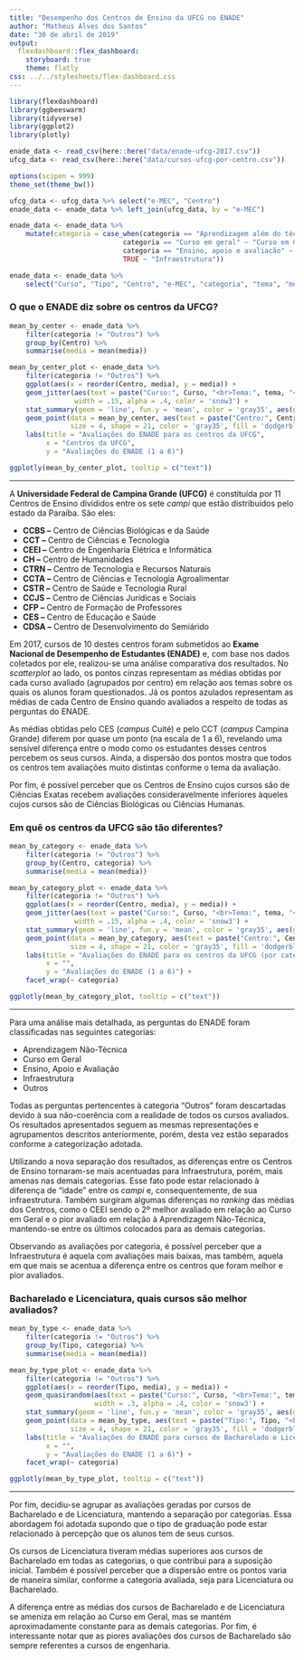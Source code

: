 ```yaml
---
title: "Desempenho dos Centros de Ensino da UFCG no ENADE"
author: "Matheus Alves dos Santos"
date: "30 de abril de 2019"
output: 
  flexdashboard::flex_dashboard:
    storyboard: true
    theme: flatly
css: ../../stylesheets/flex-dashboard.css
---
```



```r
library(flexdashboard)
library(ggbeeswarm)
library(tidyverse)
library(ggplot2)
library(plotly)

enade_data <- read_csv(here::here("data/enade-ufcg-2017.csv"))
ufcg_data <- read_csv(here::here("data/cursos-ufcg-por-centro.csv"))

options(scipen = 999)
theme_set(theme_bw())
```

```r
ufcg_data <- ufcg_data %>% select("e-MEC", "Centro")
enade_data <- enade_data %>% left_join(ufcg_data, by = "e-MEC")

enade_data <- enade_data %>%
    mutate(categoria = case_when(categoria == "Aprendizagem além do técnico" ~ "Aprendizagem Não-Técnica",
                            categoria == "Curso em geral" ~ "Curso em Geral",
                            categoria == "Ensino, apoio e avaliacão" ~ "Ensino, Apoio e Avaliação",
                            TRUE ~ "Infraestrutura"))

enade_data <- enade_data %>%
    select("Curso", "Tipo", "Centro", "e-MEC", "categoria", "tema", "media")
```

### O que o ENADE diz sobre os centros da UFCG? {data-commentary-width=400}

```r
mean_by_center <- enade_data %>%
    filter(categoria != "Outros") %>%
    group_by(Centro) %>%
    summarise(media = mean(media))

mean_by_center_plot <- enade_data %>%
    filter(categoria != "Outros") %>%
    ggplot(aes(x = reorder(Centro, media), y = media)) +
    geom_jitter(aes(text = paste("Curso:", Curso, "<br>Tema:", tema, "<br>Média:", round(media, 2))),
                width = .15, alpha = .4, color = 'snow3') +
    stat_summary(geom = 'line', fun.y = 'mean', color = 'gray35', aes(group = 1)) +
    geom_point(data = mean_by_center, aes(text = paste("Centro:", Centro, "<br>Média:", round(media, 2))),
               size = 4, shape = 21, color = 'gray35', fill = 'dodgerblue4') +
    labs(title = "Avaliações do ENADE para os centros da UFCG",
         x = "Centros da UFCG",
         y = "Avaliações do ENADE (1 a 6)")

ggplotly(mean_by_center_plot, tooltip = c("text"))
```

***

A **Universidade Federal de Campina Grande (UFCG)** é constituída por 11 Centros de Ensino divididos entre os sete *campi* que estão distribuídos pelo estado da Paraíba. São eles:

- **CCBS –** Centro de Ciências Biológicas e da Saúde
- **CCT –** Centro de Ciências e Tecnologia
- **CEEI –** Centro de Engenharia Elétrica e Informática
- **CH –** Centro de Humanidades
- **CTRN –** Centro de Tecnologia e Recursos Naturais
- **CCTA –** Centro de Ciências e Tecnologia Agroalimentar
- **CSTR –** Centro de Saúde e Tecnologia Rural
- **CCJS –** Centro de Ciências Jurídicas e Sociais
- **CFP –** Centro de Formação de Professores
- **CES –** Centro de Educação e Saúde
- **CDSA –** Centro de Desenvolvimento do Semiárido

Em 2017, cursos de 10 destes centros foram submetidos ao **Exame Nacional de Desempenho de Estudantes (ENADE)** e, com base nos dados coletados por ele, realizou-se uma análise comparativa dos resultados. No *scatterplot* ao lado, os pontos cinzas representam as médias obtidas por cada curso avaliado (agrupados por centro) em relação aos temas sobre os quais os alunos foram questionados. Já os pontos azulados representam as médias de cada Centro de Ensino quando avaliados a respeito de todas as perguntas do ENADE.

As médias obtidas pelo CES (*campus* Cuité) e pelo CCT (*campus* Campina Grande) diferem por quase um ponto (na escala de 1 a 6), revelando uma sensível diferença entre o modo como os estudantes desses centros percebem os seus cursos. Ainda, a dispersão dos pontos mostra que todos os centros tem avaliações muito distintas conforme o tema da avaliação.

Por fim, é possível perceber que os Centros de Ensino cujos cursos são de Ciências Exatas recebem avaliações consideravelmente inferiores àqueles cujos cursos são de Ciências Biológicas ou Ciências Humanas.
	

### Em quê os centros da UFCG são tão diferentes? {data-commentary-width=400}

```r
mean_by_category <- enade_data %>%
    filter(categoria != "Outros") %>%
    group_by(Centro, categoria) %>%
    summarise(media = mean(media))

mean_by_category_plot <- enade_data %>%
    filter(categoria != "Outros") %>%
    ggplot(aes(x = reorder(Centro, media), y = media)) +
    geom_jitter(aes(text = paste("Curso:", Curso, "<br>Tema:", tema, "<br>Média:", round(media, 2))),
                width = .15, alpha = .4, color = 'snow3') +
    stat_summary(geom = 'line', fun.y = 'mean', color = 'gray35', aes(group = 1)) +
    geom_point(data = mean_by_category, aes(text = paste("Centro:", Centro, "<br>Categoria:", categoria, "<br>Média:", round(media, 2))),
               size = 4, shape = 21, color = 'gray35', fill = 'dodgerblue4') +
    labs(title = "Avaliações do ENADE para os centros da UFCG (por categoria)",
         x = "", 
         y = "Avaliações do ENADE (1 a 6)") +
    facet_wrap(~ categoria)

ggplotly(mean_by_category_plot, tooltip = c("text"))
```

***

Para uma análise mais detalhada, as perguntas do ENADE foram classificadas nas seguintes categorias:

- Aprendizagem Não-Técnica
- Curso em Geral
- Ensino, Apoio e Avaliação
- Infraestrutura
- Outros

Todas as perguntas pertencentes à categoria "Outros" foram descartadas devido à sua não-coerência com a realidade de todos os cursos avaliados. Os resultados apresentados seguem as mesmas representações e agrupamentos descritos anteriormente, porém, desta vez estão separados conforme a categorização adotada.

Utilizando a nova separação dos resultados, as diferenças entre os Centros de Ensino tornaram-se mais acentuadas para Infraestrutura, porém, mais amenas nas demais categorias. Esse fato pode estar relacionado à diferença de "idade" entre os *campi* e, consequentemente, de sua infraestrutura. Também surgiram algumas diferenças no *ranking* das médias dos Centros, como o CEEI sendo o 2º melhor avaliado em relação ao Curso em Geral e o pior avaliado em relação à Aprendizagem Não-Técnica, mantendo-se entre os últimos colocados para as demais categorias.

Observando as avaliações por categoria, é possível perceber que a Infraestrutura é aquela com avaliações mais baixas, mas também, aquela em que mais se acentua a diferença entre os centros que foram melhor e pior avaliados.

### Bacharelado e Licenciatura, quais cursos são melhor avaliados? {data-commentary-width=400}

```r
mean_by_type <- enade_data %>%
    filter(categoria != "Outros") %>%
    group_by(Tipo, categoria) %>%
    summarise(media = mean(media))

mean_by_type_plot <- enade_data %>%
    filter(categoria != "Outros") %>%
    ggplot(aes(x = reorder(Tipo, media), y = media)) +
    geom_quasirandom(aes(text = paste("Curso:", Curso, "<br>Tema:", tema, "<br>Média:", round(media, 2))),
                     width = .3, alpha = .4, color = 'snow3') +
    stat_summary(geom = 'line', fun.y = 'mean', color = 'gray35', aes(group = 1)) +
    geom_point(data = mean_by_type, aes(text = paste("Tipo:", Tipo, "<br>Média:", round(media, 2))),
               size = 4, shape = 21, color = 'gray35', fill = 'dodgerblue4') +
    labs(title = "Avaliações do ENADE para cursos de Bacharelado e Licenciatura", 
         x = "", 
         y = "Avaliações do ENADE (1 a 6)") +
    facet_wrap(~ categoria)

ggplotly(mean_by_type_plot, tooltip = c("text"))
```

***

Por fim, decidiu-se agrupar as avaliações geradas por cursos de Bacharelado e de Licenciatura, mantendo a separação por categorias. Essa abordagem foi adotada supondo que o tipo de graduação pode estar relacionado à percepção que os alunos tem de seus cursos.

Os cursos de Licenciatura tiveram médias superiores aos cursos de Bacharelado em todas as categorias, o que contribui para a suposição inicial. Também é possível perceber que a dispersão entre os pontos varia de maneira similar, conforme a categoria avaliada, seja para Licenciatura ou Bacharelado.

A diferença entre as médias dos cursos de Bacharelado e de Licenciatura se ameniza em relação ao Curso em Geral, mas se mantém aproximadamente constante para as demais categorias. Por fim, é interessante notar que as piores avaliações dos cursos de Bacharelado são sempre referentes a cursos de engenharia.